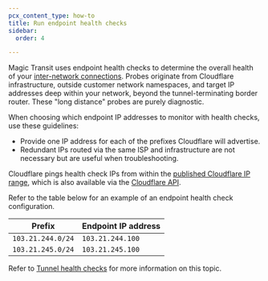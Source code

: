 ```yaml
---
pcx_content_type: how-to
title: Run endpoint health checks
sidebar:
  order: 4

---
```


Magic Transit uses endpoint health checks to determine the overall health of your [inter-network connections](/magic-transit/reference/tunnels/). Probes originate from Cloudflare infrastructure, outside customer network namespaces, and target IP addresses deep within your network, beyond the tunnel-terminating border router. These "long distance" probes are purely diagnostic.

When choosing which endpoint IP addresses to monitor with health checks, use these guidelines:

- Provide one IP address for each of the prefixes Cloudflare will advertise.
- Redundant IPs routed via the same ISP and infrastructure are not necessary but are useful when troubleshooting.

Cloudflare pings health check IPs from within the [published Cloudflare IP range](https://www.cloudflare.com/ips/), which is also available via the [Cloudflare API](/api/resources/ips/methods/list/).

Refer to the table below for an example of an endpoint health check configuration.

| Prefix            | Endpoint IP address |
| ----------------- | ------------------- |
| `103.21.244.0/24` | `103.21.244.100`    |
| `103.21.245.0/24` | `103.21.245.100`    |

Refer to [Tunnel health checks](/magic-transit/reference/tunnel-health-checks/) for more information on this topic.
